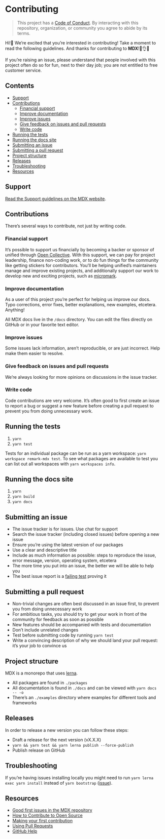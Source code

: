 # Contributing

> This project has a [Code of Conduct][coc].
> By interacting with this repository, organization, or community you agree to
> abide by its terms.

Hi!👋
We’re excited that you’re interested in contributing!
Take a moment to read the following guidelines.
And thanks for contributing to **MDX**!👏👌✨

If you’re raising an issue, please understand that people involved with this
project often do so for fun, next to their day job; you are not entitled to
free customer service.

## Contents

*   [Support](#support)
*   [Contributions](#contributions)
    *   [Financial support](#financial-support)
    *   [Improve documentation](#improve-documentation)
    *   [Improve issues](#improve-issues)
    *   [Give feedback on issues and pull requests](#give-feedback-on-issues-and-pull-requests)
    *   [Write code](#write-code)
*   [Running the tests](#running-the-tests)
*   [Running the docs site](#running-the-docs-site)
*   [Submitting an issue](#submitting-an-issue)
*   [Submitting a pull request](#submitting-a-pull-request)
*   [Project structure](#project-structure)
*   [Releases](#releases)
*   [Troubleshooting](#troubleshooting)
*   [Resources](#resources)

## Support

[Read the Support guidelines on the MDX website][support].

## Contributions

There’s several ways to contribute, not just by writing code.

### Financial support

It’s possible to support us financially by becoming a backer or sponsor of
unified through [Open Collective][collective].
With this support, we can pay for project leadership, finance non-coding work,
or to do fun things for the community like getting stickers for contributors.
You’ll be helping unified’s maintainers manage and improve existing projects,
and additionally support our work to develop new and exciting projects, such
as [micromark][].

### Improve documentation

As a user of this project you’re perfect for helping us improve our docs.
Typo corrections, error fixes, better explanations, new examples, etcetera.
Anything!

All MDX docs live in the `/docs` directory.
You can edit the files directly on GitHub or in your favorite text editor.

### Improve issues

Some issues lack information, aren’t reproducible, or are just incorrect.
Help make them easier to resolve.

### Give feedback on issues and pull requests

We’re always looking for more opinions on discussions in the issue tracker.

### Write code

Code contributions are very welcome.
It’s often good to first create an issue to report a bug or suggest a new
feature before creating a pull request to prevent you from doing unnecessary
work.

## Running the tests

1.  `yarn`
2.  `yarn test`

Tests for an individual package can be run as a yarn workspace:
`yarn workspace remark-mdx test`.
To see what packages are available to test you can list out all workspaces with
`yarn workspaces info`.

## Running the docs site

1.  `yarn`
2.  `yarn build`
3.  `yarn docs`

## Submitting an issue

*   The issue tracker is for issues.
    Use chat for support
*   Search the issue tracker (including closed issues) before opening a new
    issue
*   Ensure you’re using the latest version of our packages
*   Use a clear and descriptive title
*   Include as much information as possible: steps to reproduce the issue,
    error message, version, operating system, etcetera
*   The more time you put into an issue, the better we will be able to help you
*   The best issue report is a [failing test][unit-test] proving it

## Submitting a pull request

*   Non-trivial changes are often best discussed in an issue first, to prevent
    you from doing unnecessary work
*   For ambitious tasks, you should try to get your work in front of the
    community for feedback as soon as possible
*   New features should be accompanied with tests and documentation
*   Don’t include unrelated changes
*   Test before submitting code by running `yarn test`
*   Write a convincing description of why we should land your pull request:
    it’s your job to convince us

## Project structure

MDX is a monorepo that uses [lerna][].

*   All packages are found in `./packages`
*   All documentation is found in `./docs` and can be viewed with `yarn docs -- -o`
*   There’s an `./examples` directory where examples for different tools and
    frameworks

## Releases

In order to release a new version you can follow these steps:

*   Draft a release for the next version (vX.X.X)
*   `yarn && yarn test && yarn lerna publish --force-publish`
*   Publish release on GitHub

## Troubleshooting

If you’re having issues installing locally you might need to run
`yarn lerna exec yarn install` instead of `yarn bootstrap`
([issue][lerna-install]).

## Resources

*   [Good first issues in the MDX repository](https://github.com/mdx-js/mdx/labels/good%20first%20issue%20👋)
*   [How to Contribute to Open Source](https://opensource.guide/how-to-contribute/)
*   [Making your first contribution](https://medium.com/@vadimdemedes/making-your-first-contribution-de6576ddb190)
*   [Using Pull Requests](https://help.github.com/articles/about-pull-requests/)
*   [GitHub Help](https://help.github.com)

[coc]: https://github.com/mdx-js/.github/blob/master/code-of-conduct.md

[support]: https://mdxjs.com/support

[unit-test]: https://twitter.com/sindresorhus/status/579306280495357953

[collective]: https://opencollective.com/unified

[micromark]: https://github.com/micromark/micromark

[lerna]: https://lerna.js.org

[lerna-install]: https://github.com/lerna/lerna/issues/1457

